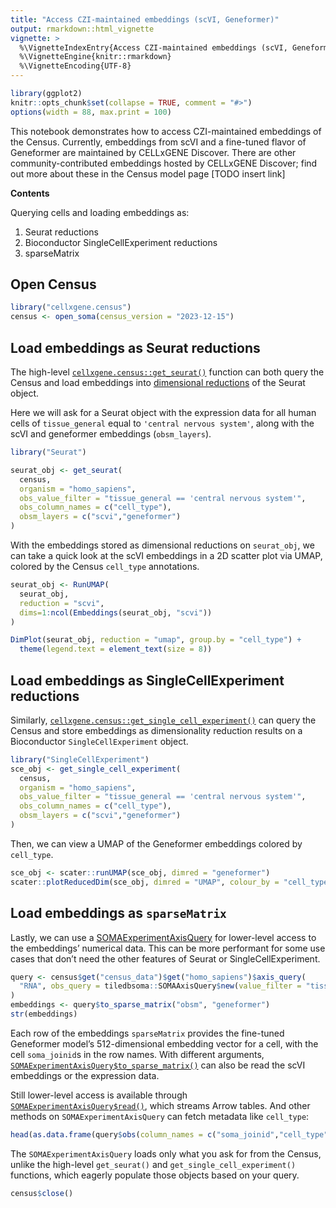```yaml
---
title: "Access CZI-maintained embeddings (scVI, Geneformer)"
output: rmarkdown::html_vignette
vignette: >
  %\VignetteIndexEntry{Access CZI-maintained embeddings (scVI, Geneformer)}
  %\VignetteEngine{knitr::rmarkdown}
  %\VignetteEncoding{UTF-8}
---
```


```r
library(ggplot2)
knitr::opts_chunk$set(collapse = TRUE, comment = "#>")
options(width = 88, max.print = 100)
```

This notebook demonstrates how to access CZI-maintained embeddings of the Census. Currently, embeddings from scVI and a fine-tuned flavor of Geneformer are maintained by CELLxGENE Discover. There are other community-contributed embeddings hosted by CELLxGENE Discover; find out more about these in the Census model page [TODO insert link]

**Contents**

Querying cells and loading embeddings as:

1. Seurat reductions
2. Bioconductor SingleCellExperiment reductions
3. sparseMatrix

## Open Census

```r
library("cellxgene.census")
census <- open_soma(census_version = "2023-12-15")
```

## Load embeddings as Seurat reductions

The high-level [`cellxgene.census::get_seurat()`](https://chanzuckerberg.github.io/cellxgene-census/r/reference/get_seurat.html) function can both query the Census and load embeddings into [dimensional reductions](https://satijalab.org/seurat/archive/v3.0/dim_reduction_vignette) of the Seurat object.

Here we will ask for a Seurat object with the expression data for all human cells of `tissue_general` equal to `'central nervous system'`, along with the scVI and geneformer embeddings (`obsm_layers`).

```r
library("Seurat")

seurat_obj <- get_seurat(
  census, 
  organism = "homo_sapiens",
  obs_value_filter = "tissue_general == 'central nervous system'",
  obs_column_names = c("cell_type"),
  obsm_layers = c("scvi","geneformer")
)
```

With the embeddings stored as dimensional reductions on `seurat_obj`, we can take a quick look at the scVI embeddings in a 2D scatter plot via UMAP, colored by the Census `cell_type` annotations.

```r
seurat_obj <- RunUMAP(
  seurat_obj, 
  reduction = "scvi",
  dims=1:ncol(Embeddings(seurat_obj, "scvi"))
)

DimPlot(seurat_obj, reduction = "umap", group.by = "cell_type") +
  theme(legend.text = element_text(size = 8))
```

## Load embeddings as SingleCellExperiment reductions

Similarly, [`cellxgene.census::get_single_cell_experiment()`](https://chanzuckerberg.github.io/cellxgene-census/r/reference/get_single_cell_experiment.html) can query the Census and store embeddings as dimensionality reduction results on a Bioconductor `SingleCellExperiment` object. 

```r
library("SingleCellExperiment")
sce_obj <- get_single_cell_experiment(
  census, 
  organism = "homo_sapiens",
  obs_value_filter = "tissue_general == 'central nervous system'",
  obs_column_names = c("cell_type"),
  obsm_layers = c("scvi","geneformer")
)
```

Then, we can view a UMAP of the Geneformer embeddings colored by `cell_type`.

```r
sce_obj <- scater::runUMAP(sce_obj, dimred = "geneformer")
scater::plotReducedDim(sce_obj, dimred = "UMAP", colour_by = "cell_type")
```

## Load embeddings as `sparseMatrix`

Lastly, we can use a [SOMAExperimentAxisQuery](https://single-cell-data.github.io/TileDB-SOMA/reference/SOMAExperimentAxisQuery.html#method-read-) for lower-level access to the embeddings' numerical data. This can be more performant for some use cases that don't need the other features of Seurat or SingleCellExperiment.

```r
query <- census$get("census_data")$get("homo_sapiens")$axis_query(
  "RNA", obs_query = tiledbsoma::SOMAAxisQuery$new(value_filter = "tissue == 'tongue'")
)
embeddings <- query$to_sparse_matrix("obsm", "geneformer")
str(embeddings)
```

Each row of the embeddings `sparseMatrix` provides the fine-tuned Geneformer model's 512-dimensional embedding vector for a cell, with the cell `soma_joinid`s in the row names. With different arguments, [`SOMAExperimentAxisQuery$to_sparse_matrix()`](https://single-cell-data.github.io/TileDB-SOMA/reference/SOMAExperimentAxisQuery.html#method-SOMAExperimentAxisQuery-to_sparse_matrix) can also be read the scVI embeddings or the expression data.

Still lower-level access is available through [`SOMAExperimentAxisQuery$read()`](https://single-cell-data.github.io/TileDB-SOMA/reference/SOMAExperimentAxisQuery.html#method-read-), which streams Arrow tables. And other methods on `SOMAExperimentAxisQuery` can fetch metadata like `cell_type`:

```r
head(as.data.frame(query$obs(column_names = c("soma_joinid","cell_type"))$concat()))
```

The `SOMAExperimentAxisQuery` loads only what you ask for from the Census, unlike the high-level `get_seurat()` and `get_single_cell_experiment()` functions, which eagerly populate those objects based on your query.

```r
census$close()
```

